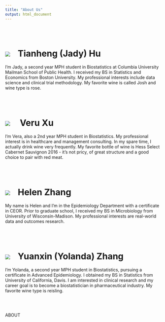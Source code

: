 ```yaml
---
title: "About Us"
output: html_document
---
```


<br></br>

# <a href=""><img class="cat_circle" src="image/jady.jpg"></a><span style="padding-left:25px">Tianheng (Jady) Hu
 
I'm Jady, a second year MPH student in Biostatistics at Columbia University Mailman School of Public Health. I received my BS in Statistics and Economics from Boston University. My professional interests include data science and clinical trial methodology. My favorite wine is called Josh and wine type is rose.

<br></br>

# <a href=""><img class="circle" src="image/vera.jpg"></a><span style="padding-left:25px"> Veru Xu

I'm Vera, also a 2nd year MPH student in Biostatistics. My professional interest is in healthcare and management consulting. In my spare time, I actually drink wine very frequently. My favorite bottle of wine is Hess Select Cabernet Sauvignon 2016 - it's not pricy, of great structure and a good choice to pair with red meat.

<br></br>

# <a href=""><img class="cat_circle" src="image/helen.jpg"></a><span style="padding-left:25px">Helen Zhang

My name is Helen and I'm in the Epidemiology Department with a certificate in CEOR. Prior to graduate school, I received my BS in Microbiology from University of Wisconsin-Madison. My professional interests are real-world data and outcomes research. 

<br></br>

# <a href=""><img class="cat_circle" src="image/wine_bottle.jpg"></a><span style="padding-left:25px">Yuanxin (Yolanda) Zhang

I'm Yolanda, a second year MPH student in Biostatistics, pursuing a certificate in Advanced Epidemiology. I obtained my BS in Statistics from University of California, Davis. I am interested in clinical research and my career goal is to become a biostatistician in pharmaceutical industry. My favorite wine type is reisling.

<br></br>

ABOUT

<br></br>